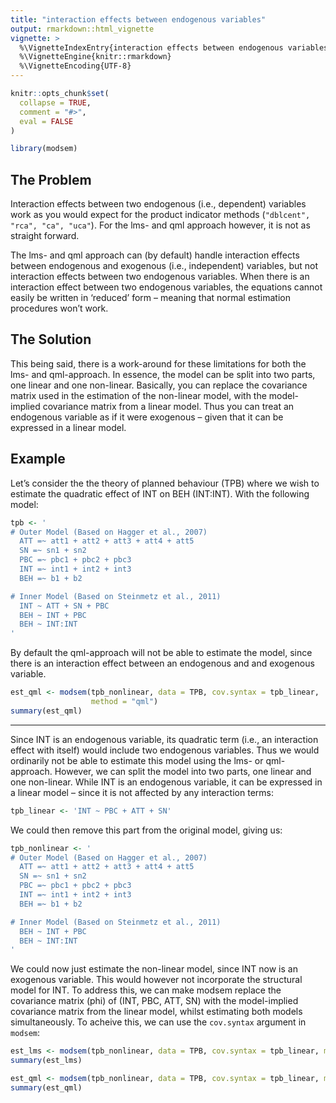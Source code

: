 ```yaml
---
title: "interaction effects between endogenous variables"
output: rmarkdown::html_vignette
vignette: >
  %\VignetteIndexEntry{interaction effects between endogenous variables}
  %\VignetteEngine{knitr::rmarkdown}
  %\VignetteEncoding{UTF-8}
---
```


```r
knitr::opts_chunk$set(
  collapse = TRUE,
  comment = "#>",
  eval = FALSE
)
```

```r
library(modsem)
```

## The Problem
Interaction effects between two endogenous (i.e., dependent) variables work as you would expect for the product
indicator methods (`"dblcent", "rca", "ca", "uca"`). For the lms- and qml approach however, 
it is not as straight forward. 

The lms- and qml approach can (by default) handle interaction effects between endogenous and exogenous 
(i.e., independent) variables, 
but not interaction effects between two endogenous variables. When there is an interaction 
effect between two endogenous variables, the equations cannot easily be written in 'reduced'
form -- meaning that normal estimation procedures won't work. 

## The Solution
This being said, there is a work-around for these limitations for both the lms- and qml-approach.
In essence, the model can be split into two parts, one linear and one non-linear. 
Basically, you can replace the covariance matrix used in the estimation of the non-linear model, 
with the model-implied covariance matrix from a linear model. Thus you can treat an 
endogenous variable as if it were exogenous -- given that it can be expressed in 
a linear model.

## Example
Let's consider the the theory of planned behaviour (TPB) where we wish to 
estimate the quadratic effect of INT on BEH (INT:INT). With the following model: 

```r
tpb <- ' 
# Outer Model (Based on Hagger et al., 2007)
  ATT =~ att1 + att2 + att3 + att4 + att5
  SN =~ sn1 + sn2
  PBC =~ pbc1 + pbc2 + pbc3
  INT =~ int1 + int2 + int3
  BEH =~ b1 + b2

# Inner Model (Based on Steinmetz et al., 2011)
  INT ~ ATT + SN + PBC
  BEH ~ INT + PBC 
  BEH ~ INT:INT
'
```

By default the qml-approach will not be able to estimate the model, since there 
is an interaction effect between an endogenous and and exogenous variable. 
```r
est_qml <- modsem(tpb_nonlinear, data = TPB, cov.syntax = tpb_linear,
                  method = "qml")
summary(est_qml)
```
----------------------------

Since INT is an 
endogenous variable, its quadratic term (i.e., an interaction effect with itself) 
would include two endogenous variables. Thus we would ordinarily not be able to estimate
this model using the lms- or qml-approach. 
However, we can split the model into two parts, one linear and one non-linear.
While INT is an endogenous variable, it can be expressed in a linear model --
since it is not affected by any interaction terms: 


```r
tpb_linear <- 'INT ~ PBC + ATT + SN'
```

We could then remove this part from the original model, giving us: 

```r
tpb_nonlinear <- ' 
# Outer Model (Based on Hagger et al., 2007)
  ATT =~ att1 + att2 + att3 + att4 + att5
  SN =~ sn1 + sn2
  PBC =~ pbc1 + pbc2 + pbc3
  INT =~ int1 + int2 + int3
  BEH =~ b1 + b2

# Inner Model (Based on Steinmetz et al., 2011)
  BEH ~ INT + PBC 
  BEH ~ INT:INT
'
```

We could now just estimate the non-linear model, since INT now is 
an exogenous variable. This would however not incorporate the structural model 
for INT. To address this, we can make modsem replace the covariance matrix (phi) 
of (INT, PBC, ATT, SN) with the model-implied covariance matrix from the linear model, 
whilst estimating both models simultaneously. To acheive this, we can use the 
`cov.syntax` argument in `modsem`:


```r
est_lms <- modsem(tpb_nonlinear, data = TPB, cov.syntax = tpb_linear, method = "lms")
summary(est_lms)

est_qml <- modsem(tpb_nonlinear, data = TPB, cov.syntax = tpb_linear, method = "qml")
summary(est_qml)
```

